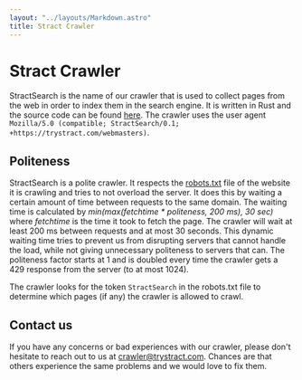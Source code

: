 ```yaml
---
layout: "../layouts/Markdown.astro"
title: Stract Crawler
---
```


# Stract Crawler
StractSearch is the name of our crawler that is used to collect pages from the web in order to index them in the search engine. It is written in Rust and the source code can be found [here](https://github.com/StractOrg/stract/tree/main/core/src/crawler). The crawler uses the user agent `Mozilla/5.0 (compatible; StractSearch/0.1; +https://trystract.com/webmasters)`.

## Politeness
StractSearch is a polite crawler. It respects the [robots.txt](https://en.wikipedia.org/wiki/Robots.txt) file of the website it is crawling and tries to not overload the server.
It does this by waiting a certain amount of time between requests to the same domain. The waiting time is calculated by *min(max(fetchtime * politeness, 200 ms), 30 sec)* where *fetchtime* is the time it took to fetch the page. The crawler will wait at least 200 ms between requests and at most 30 seconds.
This dynamic waiting time tries to prevent us from disrupting servers that cannot handle the load, while not giving unnecessary politeness to servers that can. The politeness factor starts at 1 and is doubled every time the crawler gets a 429 response from the server (to at most 1024).

The crawler looks for the token `StractSearch` in the robots.txt file to determine which pages (if any) the crawler is allowed to crawl.


## Contact us
If you have any concerns or bad experiences with our crawler, please don't hesitate to reach out to us at [crawler@trystract.com](mailto:crawler@trystract.com). Chances are that others experience the same problems and we would love to fix them.